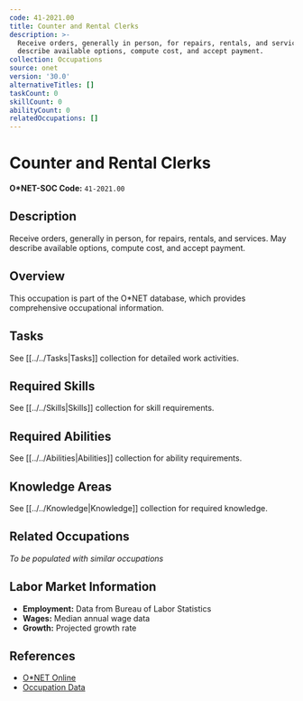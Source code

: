 ```yaml
---
code: 41-2021.00
title: Counter and Rental Clerks
description: >-
  Receive orders, generally in person, for repairs, rentals, and services. May
  describe available options, compute cost, and accept payment.
collection: Occupations
source: onet
version: '30.0'
alternativeTitles: []
taskCount: 0
skillCount: 0
abilityCount: 0
relatedOccupations: []
---
```

# Counter and Rental Clerks

**O*NET-SOC Code:** `41-2021.00`

## Description

Receive orders, generally in person, for repairs, rentals, and services. May describe available options, compute cost, and accept payment.

## Overview

This occupation is part of the O*NET database, which provides comprehensive occupational information.

## Tasks

See [[../../Tasks|Tasks]] collection for detailed work activities.

## Required Skills

See [[../../Skills|Skills]] collection for skill requirements.

## Required Abilities

See [[../../Abilities|Abilities]] collection for ability requirements.

## Knowledge Areas

See [[../../Knowledge|Knowledge]] collection for required knowledge.

## Related Occupations

*To be populated with similar occupations*

## Labor Market Information

- **Employment:** Data from Bureau of Labor Statistics
- **Wages:** Median annual wage data
- **Growth:** Projected growth rate

## References

- [O*NET Online](https://www.onetonline.org/link/summary/41-2021.00)
- [Occupation Data](https://www.onetcenter.org/)
